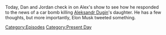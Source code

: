 {{DEFAULTSORT:
    #_EPISODE_0718:August 21-22, 2022
}}{{Episode
    | title             = August 21-22, 2022
    | caption           = Listen to this episode on [https://knowledgefight.libsyn.com/718-august-21-22-2022 Libsyn] [https://open.spotify.com/episode/7An78Ceg63Ll918weWv7NM Spotify], Read the [[Transcript/718: August 21-22, 2022|Unofficial Transcript]]
    | episodeNumber     = 718
    | length            = 01:22:51
    | airDate           = August 26, 2022
    | coverageStartDate = August 21, 2022
    | coverageEndDate   = August 22, 2022
    | episodeType       = [[:Category:Present Day|Present Day]]
    | appearance        = [[Vladimir Putin]], [[Aleksandr Dugin]], [[Glenn Beck]], [[Greg Reese]]
    | previousEpisode   = [[717: August 17, 2022]]
    | nextEpisode       = [[719: August 19, 2022]]
}}

{{Stub}}

Today, Dan and Jordan check in on Alex's show to see how he responded to the news of a car bomb killing [[Aleksandr Dugin]]'s daughter.  He has a few thoughts, but more importantly, Elon Musk tweeted something.

[[Category:Episodes]]
[[Category:Present Day]]
